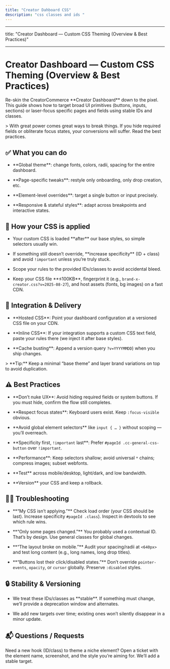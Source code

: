 ```yaml
---
title: "Creator Dahboard CSS"
description: "css classes and ids "
---
```


--- 

title: "Creator Dashboard — Custom CSS Theming (Overview & Best Practices)"

--- 

# Creator Dashboard — Custom CSS Theming (Overview & Best Practices)

Re-skin the CreatorCommerce \*\*Creator Dashboard\*\* down to the pixel. This guide shows how to target broad UI primitives (buttons, inputs, sections) or laser-focus specific pages and fields using stable IDs and classes.

\> With great power comes great ways to break things. If you hide required fields or obliterate focus states, your conversions will suffer. Read the best practices.

## ✅ What you can do

- \*\*Global theme\*\*: change fonts, colors, radii, spacing for the entire dashboard.  

- \*\*Page-specific tweaks\*\*: restyle only onboarding, only drop creation, etc.  

- \*\*Element-level overrides\*\*: target a single button or input precisely.  

- \*\*Responsive & stateful styles\*\*: adapt across breakpoints and interactive states.

## 🔌 How your CSS is applied

- Your custom CSS is loaded \*\*after\*\* our base styles, so simple selectors usually win.

- If something still doesn’t override, \*\*increase specificity\*\* (ID \+ class) and avoid `!important` unless you’re truly stuck.

- Scope your rules to the provided IDs/classes to avoid accidental bleed.

- Keep your CSS file \*\*≤100KB\*\*, fingerprint it (e.g., `brand-x-creator.css?v=2025-08-27`), and host assets (fonts, bg images) on a fast CDN.

## 🧪 Integration & Delivery

- \*\*Hosted CSS\*\*: Point your dashboard configuration at a versioned CSS file on your CDN.  

- \*\*Inline CSS\*\*: If your integration supports a custom CSS text field, paste your rules there (we inject it after base styles).  

- \*\*Cache busting\*\*: Append a version query `?v=YYYYMMDD`) when you ship changes.

\> \*\*Tip:\*\* Keep a minimal “base theme” and layer brand variations on top to avoid duplication.

## ⚠️ Best Practices

- \*\*Don’t nuke UX\*\*: Avoid hiding required fields or system buttons. If you must hide, confirm the flow still completes.  

- \*\*Respect focus states\*\*: Keyboard users exist. Keep `:focus-visible` obvious.  

- \*\*Avoid global element selectors\*\* like `input { … }` without scoping — you’ll overreach.  

- \*\*Specificity first, `!important` last\*\*: Prefer `#pageId .cc-general-css-button` over `!important`.  

- \*\*Performance\*\*: Keep selectors shallow; avoid universal `*` chains; compress images; subset webfonts.  

- \*\*Test\*\* across mobile/desktop, light/dark, and low bandwidth.  

- \*\*Version\*\* your CSS and keep a rollback.

## 🧑‍⚕️ Troubleshooting

- \*\*“My CSS isn’t applying.”\*\* Check load order (your CSS should be last). Increase specificity `#pageId .class`). Inspect in devtools to see which rule wins.  

- \*\*“Only some pages changed.”\*\* You probably used a contextual ID. That’s by design. Use general classes for global changes.  

- \*\*“The layout broke on mobile.”\*\* Audit your spacing/radii at `<640px>` and test long content (e.g., long names, long drop titles).  

- \*\*“Buttons lost their click/disabled states.”\*\* Don’t override `pointer-events`, `opacity`, or `cursor` globally. Preserve `:disabled` styles.

## 🔒 Stability & Versioning

- We treat these IDs/classes as \*\*stable\*\*. If something must change, we’ll provide a deprecation window and alternates.

- We add new targets over time; existing ones won’t silently disappear in a minor update.

## 📬 Questions / Requests

Need a new hook (ID/class) to theme a niche element? Open a ticket with the element name, screenshot, and the style you’re aiming for. We’ll add a stable target.
